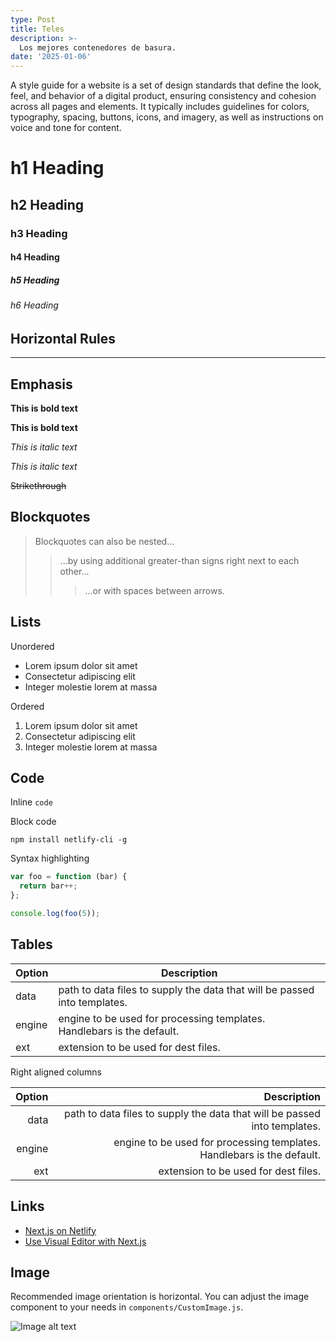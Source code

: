 ```yaml
---
type: Post
title: Teles
description: >-
  Los mejores contenedores de basura. 
date: '2025-01-06'
---
```

A style guide for a website is a set of design standards that define the look, feel, and behavior of a digital product, ensuring consistency and cohesion across all pages and elements. It typically includes guidelines for colors, typography, spacing, buttons, icons, and imagery, as well as instructions on voice and tone for content.

# h1 Heading

## h2 Heading

### h3 Heading

#### h4 Heading

##### h5 Heading

###### h6 Heading

## Horizontal Rules

***

## Emphasis

**This is bold text**

**This is bold text**

*This is italic text*

*This is italic text*

~~Strikethrough~~

## Blockquotes

> Blockquotes can also be nested...
>
> > ...by using additional greater-than signs right next to each other...
> >
> > > ...or with spaces between arrows.

## Lists

Unordered

*   Lorem ipsum dolor sit amet
*   Consectetur adipiscing elit
*   Integer molestie lorem at massa

Ordered

1.  Lorem ipsum dolor sit amet
2.  Consectetur adipiscing elit
3.  Integer molestie lorem at massa

## Code

Inline `code`

Block code

```
npm install netlify-cli -g
```

Syntax highlighting

```js
var foo = function (bar) {
  return bar++;
};

console.log(foo(5));
```

## Tables

| Option | Description                                                               |
| ------ | ------------------------------------------------------------------------- |
| data   | path to data files to supply the data that will be passed into templates. |
| engine | engine to be used for processing templates. Handlebars is the default.    |
| ext    | extension to be used for dest files.                                      |

Right aligned columns

| Option |                                                               Description |
| -----: | ------------------------------------------------------------------------: |
|   data | path to data files to supply the data that will be passed into templates. |
| engine |    engine to be used for processing templates. Handlebars is the default. |
|    ext |                                      extension to be used for dest files. |

## Links

*   [Next.js on Netlify](https://docs.netlify.com/frameworks/next-js/overview/)
*   [Use Visual Editor with Next.js](https://docs.netlify.com/visual-editor/frameworks/next/)

## Image

Recommended image orientation is horizontal. You can adjust the image component to your needs in `components/CustomImage.js`.

![Image alt text](/images/tele.png "Image Title")
